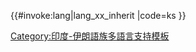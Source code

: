 <includeonly>{{#invoke:lang|lang_xx_inherit
|code=ks
}}</includeonly><noinclude>
{{Documentation|Template:Lang-x/doc}}
[[Category:印度-伊朗語族多語言支持模板]]

</noinclude>